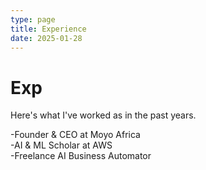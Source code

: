 ```yaml
---
type: page
title: Experience
date: 2025-01-28
---
```


# Exp

Here's what I've worked as in the past years.

<div style={{ fontSize: '1rem', fontWeight: 'bold', color: 'black' }}>
  -Founder & CEO at Moyo Africa
</div>

<div style={{ fontSize: '1rem', fontWeight: 'bold', color: 'black' }}>
  -AI & ML Scholar at AWS
</div>

<div style={{ fontSize: '1rem', fontWeight: 'bold', color: 'black' }}>
  -Freelance AI Business Automator
</div>